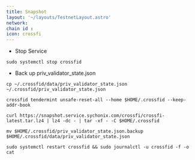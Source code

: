 ```yaml
---
title: Snapshot
layout: '~/layouts/TestnetLayout.astro'
network: 
chain id : 
icon: crossfi
---
```




- Stop Service
```
sudo systemctl stop crossfid
```
- Back up priv_validator_state.json
```
cp ~/.crossfid/data/priv_validator_state.json  ~/.crossfid/priv_validator_state.json
```
```
crossfid tendermint unsafe-reset-all --home $HOME/.crossfid --keep-addr-book
```
```
curl https://snapshot.service.sychonix.com/crossfi/crossfi-latest.tar.lz4 | lz4 -dc - | tar -xf - -C $HOME/.crossfid
```
```
mv $HOME/.crossfid/priv_validator_state.json.backup $HOME/.crossfid/data/priv_validator_state.json
```
```
sudo systemctl restart crossfid && sudo journalctl -u crossfid -f -o cat
```